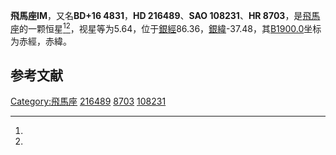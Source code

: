{{Starbox begin
| name = 飛馬座IM
}}
{{Starbox observe
| epoch = [[J2000.0|J2000.0]]
| constell = [[飛馬座|飛馬座]]<ref name=SIMBAD>{{cite web
 | url=http://simbad.u-strasbg.fr/simbad/sim-id?Ident=HR+8703
 | title =Pulsating variable Star
 | publisher=Centre de Données astronomiques de Strasbourg
 | work=SIMBAD
 | accessdate=2012-07-13}}</ref><ref name=DATA>{{cite web
 | url=http://vizier.u-strasbg.fr/viz-bin/VizieR-5?-out.add=.&-source=5050&-corr=PK=HR&-out.max=9999&HR=8703
 | title =VizieR Detailed Page
 | accessdate=2012-07-13}}</ref>
| 星官 = 
| ra = {{RA|22|53|2.3}}<ref name=SIMBAD /><ref name=DATA />
| dec = {{DEC|+16|50|28}}<ref name=SIMBAD /><ref name=DATA />
| appmag_v = 5.64<ref name=SIMBAD /><ref name=DATA />
}}
{{Starbox character
| class = K1-2II-III<ref name=SIMBAD /><ref name=DATA />
| b-v = 1.12<ref name=SIMBAD /><ref name=DATA />
| u-b = 0.9<ref name=SIMBAD /><ref name=DATA />
| r-i = <ref name=SIMBAD /><ref name=DATA />
| variable = 
}}
{{Starbox astrometry
| radial_v = 0.9
| prop_mo_ra = -12
| parallax = 
| p_error = 
}}
{{Starbox catalog
| names =BD+16 4831，[[SAO星表|SAO]] 108231，[[HD星表|HD]] 216489，[[HR星表|HR]] 8703}}
{{Starbox reference |Simbad=HR+8703}}
{{Starbox end}}

'''飛馬座IM'''，又名'''BD+16 4831'''，'''HD 216489'''、'''SAO 108231'''、'''HR 8703'''，是[[飛馬座|飛馬座]]的一颗恒星<ref name=SIMBAD /><ref name=DATA />，视星等为5.64，位于[[銀道座標系|銀經]]86.36，[[銀道座標系|銀緯]]-37.48，其[[B1900.0|B1900.0]]坐标为赤經{{RA|22|48|6.9}}，赤緯{{DEC|+16|-37.48|38}}。

== 参考文献 ==
{{reflist}}

{{飞马座恒星}}

[[Category:飛馬座|Category:飛馬座]]
[[Category:HD和HDE天體|216489]]
[[Category:HR天體|8703]]
[[Category:SAO天體|108231]]


{{star-stub}}